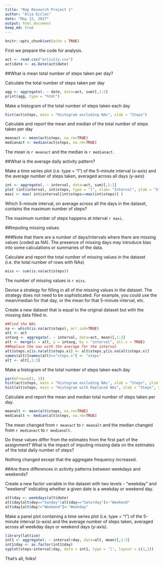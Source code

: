 ---
title: "Rep Research Project 1"
author: "Alia Eccles"
date: "May 12, 2017"
output: html_document
keep_md: true
---

```{r setup, include=FALSE}
knitr::opts_chunk$set(echo = TRUE)
```

First we prepare the code for analysis.

```{r readcode}
act <- read.csv("activity.csv")
act$date <- as.Date(act$date)
```

##What is mean total number of steps taken per day?

Calculate the total number of steps taken per day

```{r dailysteps}
agg <- aggregate(. ~ date, data=act, sum)[,1:2]
print(agg, type = "html")
```

Make a histogram of the total number of steps taken each day

```{r hist}
hist(act$steps, main = "Histogram excluding NAs", xlab = "Steps")
```

Calculate and report the mean and median of the total number of steps taken per day

```{r averages}
meanact <- mean(act$steps, na.rm=TRUE)
medianact <- median(act$steps, na.rm=TRUE)
```

The mean is `r meanact` and the median is `r medianact`.

##What is the average daily activity pattern?

Make a time series plot (i.e. type = "l") of the 5-minute interval (x-axis) and the average number of steps taken, averaged across all days (y-axis)

```{r timeseries}
int <- aggregate(. ~ interval, data=act, sum)[,1:2]
plot (int$interval, int$steps, type = "l", xlab= "Interval", ylab = "Steps", main = "Average Steps by Interval")
maxi <- max( int$interval[int$steps==max(int$steps)] )
```

Which 5-minute interval, on average across all the days in the dataset, contains the maximum number of steps?

The maximum number of steps happens at interval `r maxi`.

##Imputing missing values

###Note that there are a number of days/intervals where there are missing values (coded as NA). The presence of missing days may introduce bias into some calculations or summaries of the data.

Calculate and report the total number of missing values in the dataset (i.e. the total number of rows with NAs)

```{r NAs}
miss <- sum(is.na(act$steps))
```

The number of missing values is `r miss`.

Devise a strategy for filling in all of the missing values in the dataset. The strategy does not need to be sophisticated. For example, you could use the mean/median for that day, or the mean for that 5-minute interval, etc.

Create a new dataset that is equal to the original dataset but with the missing data filled in.

```{r fill}
##Find the NAs
na <- which(is.na(act$steps), arr.ind=TRUE)
alt <- act
intavg <- aggregate(. ~ interval, data=act, mean)[,1:2]
alt <- merge(x = alt, y = intavg, by = "interval", all.x = TRUE)
##Replace the nas with the average for the interval
alt$steps.x[is.na(alt$steps.x)] <- alt$steps.y[is.na(alt$steps.x)]
names(alt)[names(alt)=="steps.x"] <- "steps"
alt <- alt[,1:3]

```

Make a histogram of the total number of steps taken each day 

```{r histalt}
par(mfrow=c(1, 2))
hist(act$steps, main = "Histogram excluding NAs", xlab = "Steps", ylim = c(0,15000))
hist(alt$steps, main = "Histogram with Replaced NAs", xlab = "Steps", ylim = c(0,15000))
```

Calculate and report the mean and median total number of steps taken per day. 

```{r averagesalt}
meanalt <- mean(alt$steps, na.rm=TRUE)
medianalt <- median(alt$steps, na.rm=TRUE)
```
The mean changed from `r meanact` to `r meanalt` and the median changed from `r medianact` to `r medianalt`.

Do these values differ from the estimates from the first part of the assignment? What is the impact of imputing missing data on the estimates of the total daily number of steps?

Nothing changed except that the aggregate frequency increased. 


##Are there differences in activity patterns between weekdays and weekends?

Create a new factor variable in the dataset with two levels - "weekday" and "weekend" indicating whether a given date is a weekday or weekend day.

```{r weekday}
alt$day <- weekdays(alt$date)
alt$day[alt$day=="Sunday"|alt$day=="Saturday"]<-"Weekend"
alt$day[alt$day!="Weekend"]<-"Weekday"
```

Make a panel plot containing a time series plot (i.e. type = "l") of the 5-minute interval (x-axis) and the average number of steps taken, averaged across all weekday days or weekend days (y-axis). 

```{r plotweekday}
library(lattice)
int1 <- aggregate(. ~ interval+day, data=alt, mean)[,1:3]
int1$day <- as.factor(int1$day)
xyplot(steps~interval|day, data = int1, type = 'l', layout = c(1,2))

```
That's all, folks!

